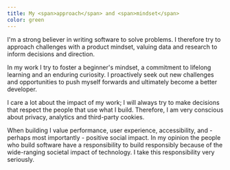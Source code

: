 ```yaml
---
title: My <span>approach</span> and <span>mindset</span>
color: green
---
```


I'm a strong believer in writing software to <span>solve problems</span>. I therefore try to approach challenges with a <span>product mindset</span>, valuing data and research to inform decisions and direction.

In my work I try to foster a <span>beginner's mindset</span>, a commitment to <span>lifelong learning</span> and an enduring <span>curiosity</span>. I proactively seek out new challenges and opportunities to push myself forwards and ultimately become a <span>better</span> developer.

I care a lot about the <span>impact</span> of my work; I will always try to make decisions that respect the people that use what I build. Therefore, I am very conscious about privacy, analytics and third-party cookies.

When building I value performance, user experience, accessibility, and - perhaps most importantly - <span>positive social impact</span>. In my opinion the people who build software have a <span>responsibility</span> to build responsibly because of the wide-ranging societal impact of technology. I take this responsibility very seriously.
